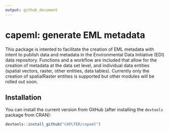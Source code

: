 ```yaml
---
output: github_document
---
```


<!-- README.md is generated from README.Rmd. Please edit the latter. -->

# capeml: generate EML metadata

This package is intented to facilitate the creation of EML metadata with intent to publish data and metadata in the Environmental Data Initiative (EDI) data repository. Functions and a workflow are included that allow for the creation of metadata at the data set level, and individual data entities (spatial vectors, raster, other entities, data tables). Currently only the creation of spatialRaster entities is supported but other modules will be rolled out soon.

## Installation

You can install the current version from GitHub (after installing the `devtools` package from CRAN):

```r
devtools::install_github("CAPLTER/capeml")
```

